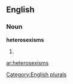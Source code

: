 ==English==

===Noun===
'''heterosexisms'''

# {{plural of|[[heterosexism]]}}

[[Category:English plurals]]

[[ar:heterosexisms]]